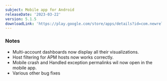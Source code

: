 ```yaml
---
subject: Mobile app for Android
releaseDate: '2023-03-22'
version: 5.1.5
downloadLink: 'https://play.google.com/store/apps/details?id=com.newrelic.rpm'
---
```


### Notes

* Multi-account dashboards now display all their visualizations.
* Host filtering for APM hosts now works correctly.
* Mobile crash and Handled exception permalinks wil now open in the mobile app.
* Various other bug fixes
